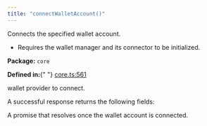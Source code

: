 ```yaml
---
title: "connectWalletAccount()"
---
```



<H3Bordered text="Overview" />

Connects the specified wallet account.

<ul>
  <li>Requires the wallet manager and its connector to be initialized.</li>
</ul>

<p>
  <strong>Package:</strong> <code>core</code>
</p>

<p>
  <strong>Defined in:</strong>{" "}
  <a href="https://github.com/tkhq/sdk/blob/main/packages/core/src/__clients__/core.ts#L561">
    core.ts:561
  </a>
</p>

<H3Bordered text="Parameters" />

<ParamField body="walletProvider" type="WalletProvider" required={true}>
  wallet provider to connect.
</ParamField>

<H3Bordered text="Response" />A successful response returns the following
fields:

<ResponseField name="returns" type="void" required={true}>
  A promise that resolves once the wallet account is connected.
</ResponseField>
